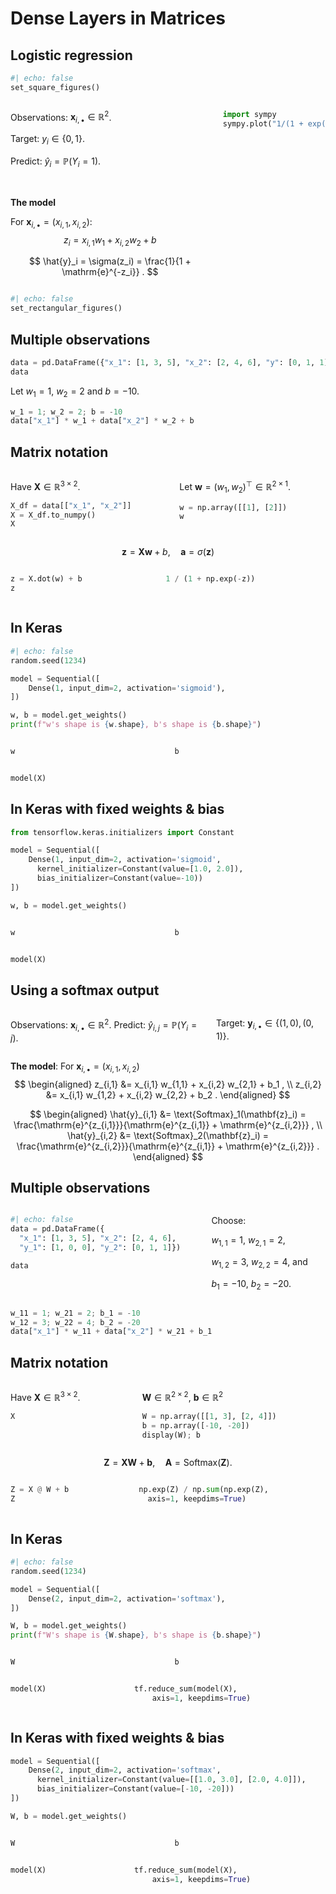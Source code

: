 
# Dense Layers in Matrices {data-background-image="unsw-yellow-shape.png" data-visibility="uncounted"}

## Logistic regression

```python
#| echo: false
set_square_figures()
```

::: columns
::: column

Observations: $\mathbf{x}_{i,\bullet} \in \mathbb{R}^{2}$.

Target: $y_i \in \{0, 1\}$.

Predict: $\hat{y}_i = \mathbb{P}(Y_i = 1)$.

<br>

__The model__

For $\mathbf{x}_{i,\bullet} = (x_{i,1}, x_{i,2})$:
$$
z_i = x_{i,1} w_1 + x_{i,2} w_2 + b
$$

$$
\hat{y}_i = \sigma(z_i) = \frac{1}{1 + \mathrm{e}^{-z_i}} .
$$

:::
::: column

```python
import sympy
sympy.plot("1/(1 + exp(-z))");
```
:::
:::

```python
#| echo: false
set_rectangular_figures()
```

## Multiple observations

```python
data = pd.DataFrame({"x_1": [1, 3, 5], "x_2": [2, 4, 6], "y": [0, 1, 1]})
data
```

Let $w_1 = 1$, $w_2 = 2$ and $b = -10$.

```python
w_1 = 1; w_2 = 2; b = -10
data["x_1"] * w_1 + data["x_2"] * w_2 + b 
```

## Matrix notation

::: columns
::: column
Have $\mathbf{X} \in \mathbb{R}^{3 \times 2}$.

```python
X_df = data[["x_1", "x_2"]]
X = X_df.to_numpy()
X
```
:::
::: column
Let $\mathbf{w} = (w_1, w_2)^\top \in \mathbb{R}^{2 \times 1}$.

```python
w = np.array([[1], [2]])
w
```
:::
:::

$$
\mathbf{z} = \mathbf{X} \mathbf{w} + b , \quad \mathbf{a} = \sigma(\mathbf{z})
$$

::: columns
::: column
```python
z = X.dot(w) + b
z
```
:::
::: column
```python
1 / (1 + np.exp(-z))
```
:::
:::

## In Keras

```python
#| echo: false
random.seed(1234) 
```

```python
model = Sequential([
    Dense(1, input_dim=2, activation='sigmoid'),
])

w, b = model.get_weights()
print(f"w's shape is {w.shape}, b's shape is {b.shape}")
```

::: columns
::: column
```python
w
```
:::
::: column
```python
b
```
:::
:::

```python
model(X)
```

## In Keras with fixed weights & bias

```python
from tensorflow.keras.initializers import Constant
```

```python
model = Sequential([
    Dense(1, input_dim=2, activation='sigmoid',
      kernel_initializer=Constant(value=[1.0, 2.0]),
      bias_initializer=Constant(value=-10))
])

w, b = model.get_weights()
```

::: columns
::: column
```python
w
```
:::
::: column
```python
b
```
:::
:::

```python
model(X)
```

## Using a softmax output

::: columns
::: column
Observations: $\mathbf{x}_{i,\bullet} \in \mathbb{R}^{2}$.
Predict: $\hat{y}_{i,j} = \mathbb{P}(Y_i = j)$.
:::
::: column
Target: $\mathbf{y}_{i,\bullet} \in \{(1, 0), (0, 1)\}$.
:::
:::

__The model__: For $\mathbf{x}_{i,\bullet} = (x_{i,1}, x_{i,2})$
$$
\begin{aligned}
z_{i,1} &= x_{i,1} w_{1,1} + x_{i,2} w_{2,1} + b_1 , \\
z_{i,2} &= x_{i,1} w_{1,2} + x_{i,2} w_{2,2} + b_2 .
\end{aligned}
$$

$$
\begin{aligned}
\hat{y}_{i,1} &= \text{Softmax}_1(\mathbf{z}_i) = \frac{\mathrm{e}^{z_{i,1}}}{\mathrm{e}^{z_{i,1}} + \mathrm{e}^{z_{i,2}}} , \\
\hat{y}_{i,2} &= \text{Softmax}_2(\mathbf{z}_i) = \frac{\mathrm{e}^{z_{i,2}}}{\mathrm{e}^{z_{i,1}} + \mathrm{e}^{z_{i,2}}} .
\end{aligned}
$$

## Multiple observations

::: columns
::: column
```python
#| echo: false
data = pd.DataFrame({
  "x_1": [1, 3, 5], "x_2": [2, 4, 6],
  "y_1": [1, 0, 0], "y_2": [0, 1, 1]})
```

```python
data
```
:::
::: column
Choose:

$w_{1,1} = 1$, $w_{2,1} = 2$,

$w_{1,2} = 3$, $w_{2,2} = 4$, and

$b_1 = -10$, $b_2 = -20$.

:::
:::

```python
w_11 = 1; w_21 = 2; b_1 = -10
w_12 = 3; w_22 = 4; b_2 = -20
data["x_1"] * w_11 + data["x_2"] * w_21 + b_1
```

## Matrix notation

::: columns
::: column
Have $\mathbf{X} \in \mathbb{R}^{3 \times 2}$.

```python
X
```
:::
::: column
$\mathbf{W}\in \mathbb{R}^{2\times2}$, $\mathbf{b}\in \mathbb{R}^{2}$

<!-- 
$$\mathbf{W} = \begin{pmatrix}
w_{1,1} & w_{1,2} \\
w_{2,1} & w_{2,2}
\end{pmatrix} \in \mathbb{R}^{\#\text{Inp}\times\#\text{Out}}
$$ -->

```python
W = np.array([[1, 3], [2, 4]])
b = np.array([-10, -20])
display(W); b
```
:::
:::

$$
  \mathbf{Z} = \mathbf{X} \mathbf{W} + \mathbf{b} , \quad \mathbf{A} = \text{Softmax}(\mathbf{Z}) .
$$

::: columns
::: column
```python
Z = X @ W + b
Z
```
:::
::: column
```python
np.exp(Z) / np.sum(np.exp(Z),
  axis=1, keepdims=True)
```
:::
:::

## In Keras

```python
#| echo: false
random.seed(1234) 
```

```python
model = Sequential([
    Dense(2, input_dim=2, activation='softmax'),
])

W, b = model.get_weights()
print(f"W's shape is {W.shape}, b's shape is {b.shape}")
```

::: columns
::: column
```python
W
```
:::
::: column
```python
b
```
:::
:::

::: columns
::: column
```python
model(X)
```
:::
::: column
```python
tf.reduce_sum(model(X),
    axis=1, keepdims=True)
```
:::
:::

## In Keras with fixed weights & bias

```python
model = Sequential([
    Dense(2, input_dim=2, activation='softmax',
      kernel_initializer=Constant(value=[[1.0, 3.0], [2.0, 4.0]]),
      bias_initializer=Constant(value=[-10, -20]))
])

W, b = model.get_weights()
```

::: columns
::: column
```python
W
```
:::
::: column
```python
b
```
:::
:::

::: columns
::: column
```python
model(X)
```
:::
::: column
```python
tf.reduce_sum(model(X),
    axis=1, keepdims=True)
```
:::
:::

